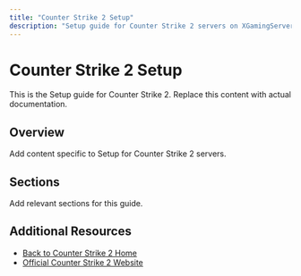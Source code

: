 ```yaml
---
title: "Counter Strike 2 Setup"
description: "Setup guide for Counter Strike 2 servers on XGamingServer"
---
```


# Counter Strike 2 Setup

This is the Setup guide for Counter Strike 2. Replace this content with actual documentation.

## Overview

Add content specific to Setup for Counter Strike 2 servers.

## Sections

Add relevant sections for this guide.

## Additional Resources

- [Back to Counter Strike 2 Home](./index)
- [Official Counter Strike 2 Website](https://example.com)
